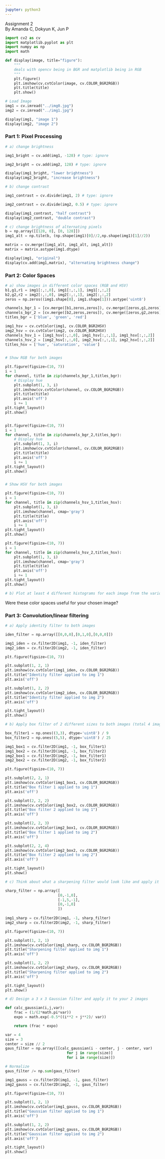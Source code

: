```yaml
---
jupyter: python3
---
```


Assignment 2  
By Amanda C, Dokyun K, Jun P

```python
import cv2 as cv
import matplotlib.pyplot as plt
import numpy as np
import math

def display(image, title="figure"):
    """
    deals with opencv being in BGR and matplotlib being in RGB
    """
    plt.figure()
    plt.imshow(cv.cvtColor(image, cv.COLOR_BGR2RGB))
    plt.title(title)
    plt.show()
```

```python
# Load Image
img1 = cv.imread("../img0.jpg")
img2 = cv.imread("../img1.jpg")

display(img1, "image 1")
display(img2, "image 2")
```

### Part 1: Pixel Processing

```python
# a) change brightness

img1_bright = cv.add(img1, -128) # type: ignore

img2_bright = cv.add(img2, 128) # type: ignore

display(img1_bright, "lower brightness")
display(img2_bright, "increase brightness")

# b) change contrast

img1_contrast = cv.divide(img1, 2) # type: ignore

img2_contrast = cv.divide(img2, 0.5) # type: ignore

display(img1_contrast, "half contrast")
display(img2_contrast, "double contrast")

# c) change brightness of alternating pixels
b = np.array([[128, 0], [0, 128]])
img1_alt = np.tile(b, (np.shape(img1)[0]//2,np.shape(img1)[1]//2))

matrix = cv.merge([img1_alt, img1_alt, img1_alt])
matrix = matrix.astype(img1.dtype)

display(img1, "original")
display(cv.add(img1,matrix), "alternating brightness change")
```

### Part 2: Color Spaces

```python
# a) show images in different color spaces (RGB and HSV)
b1,g1,r1 = img1[:,:,0], img1[:,:,1], img1[:,:,2]
b2,g2,r2 = img2[:,:,0], img2[:,:,1], img2[:,:,2]
zeros = np.zeros((img1.shape[0], img1.shape[1])).astype('uint8')

channels_bgr_1 = [cv.merge([b1,zeros,zeros]), cv.merge([zeros,g1,zeros]), cv.merge([zeros,zeros,r1])]
channels_bgr_2 = [cv.merge([b2,zeros,zeros]), cv.merge([zeros,g2,zeros]), cv.merge([zeros,zeros,r2])]
titles_bgr = ['blue', 'green', 'red']

img1_hsv = cv.cvtColor(img1, cv.COLOR_BGR2HSV)
img2_hsv = cv.cvtColor(img2, cv.COLOR_BGR2HSV)
channels_hsv_1 = [img1_hsv[:,:,0], img1_hsv[:,:,1], img1_hsv[:,:,2]]
channels_hsv_2 = [img2_hsv[:,:,0], img2_hsv[:,:,1], img2_hsv[:,:,2]]
titles_hsv = ['hue', 'saturation', 'value']

    
# Show RGB for both images

plt.figure(figsize=(10, 7))
i = 1
for channel, title in zip(channels_bgr_1,titles_bgr):
    # Display hue
    plt.subplot(1, 3, i)
    plt.imshow(cv.cvtColor(channel, cv.COLOR_BGR2RGB))
    plt.title(title)
    plt.axis('off')
    i += 1
plt.tight_layout()
plt.show()


plt.figure(figsize=(10, 7))
i = 1
for channel, title in zip(channels_bgr_2,titles_bgr):
    # Display hue
    plt.subplot(1, 3, i)
    plt.imshow(cv.cvtColor(channel, cv.COLOR_BGR2RGB))
    plt.title(title)
    plt.axis('off')
    i += 1
plt.tight_layout()
plt.show()


# Show HSV for both images

plt.figure(figsize=(10, 7))
i = 1
for channel, title in zip(channels_hsv_1,titles_hsv):
    plt.subplot(1, 3, i)
    plt.imshow(channel, cmap='gray')
    plt.title(title)
    plt.axis('off')
    i += 1
plt.tight_layout()
plt.show()

plt.figure(figsize=(10, 7))
i = 1
for channel, title in zip(channels_hsv_2,titles_hsv):
    plt.subplot(1, 3, i)
    plt.imshow(channel, cmap='gray')
    plt.title(title)
    plt.axis('off')
    i += 1
plt.tight_layout()
plt.show()
```

```python
# b) Plot at least 4 different histograms for each image from the various color spaces

```

Were these color spaces useful for your chosen image?

### Part 3: Convolution/linear filtering

```python
# a) Apply identity filter to both images

iden_filter = np.array([[0,0,0],[0,1,0],[0,0,0]])

img1_iden = cv.filter2D(img1, -1, iden_filter)
img2_iden = cv.filter2D(img2, -1, iden_filter)

plt.figure(figsize=(10, 7))

plt.subplot(1, 2, 1)
plt.imshow(cv.cvtColor(img1_iden, cv.COLOR_BGR2RGB))
plt.title("Identity filter applied to img 1")
plt.axis('off')

plt.subplot(1, 2, 2)
plt.imshow(cv.cvtColor(img2_iden, cv.COLOR_BGR2RGB))
plt.title("Identity filter applied to img 2")
plt.axis('off')

plt.tight_layout()
plt.show()
```

```python
# b) Apply box filter of 2 different sizes to both images (total 4 images)

box_filter1 = np.ones((3,3), dtype='uint8') / 9
box_filter2 = np.ones((5,5), dtype='uint8') / 25

img1_box1 = cv.filter2D(img1, -1, box_filter1)
img1_box2 = cv.filter2D(img1, -1, box_filter2)
img2_box1 = cv.filter2D(img2, -1, box_filter1)
img2_box2 = cv.filter2D(img2, -1, box_filter2)

plt.figure(figsize=(10, 7))

plt.subplot(2, 2, 1)
plt.imshow(cv.cvtColor(img1_box1, cv.COLOR_BGR2RGB))
plt.title("Box filter 1 applied to img 1")
plt.axis('off')

plt.subplot(2, 2, 2)
plt.imshow(cv.cvtColor(img1_box2, cv.COLOR_BGR2RGB))
plt.title("Box filter 2 applied to img 1")
plt.axis('off')

plt.subplot(2, 2, 3)
plt.imshow(cv.cvtColor(img2_box1, cv.COLOR_BGR2RGB))
plt.title("Box filter 1 applied to img 2")
plt.axis('off')

plt.subplot(2, 2, 4)
plt.imshow(cv.cvtColor(img2_box2, cv.COLOR_BGR2RGB))
plt.title("Box filter 2 applied to img 2")
plt.axis('off')

plt.tight_layout()
plt.show()
```

```python
# c) Think about what a sharpening filter would look like and apply it to your 2 images

sharp_filter = np.array([
                        [0,-1,0],
                        [-1,5,-1],
                        [0,-1,0]
                        ])
    
img1_sharp = cv.filter2D(img1, -1, sharp_filter)
img2_sharp = cv.filter2D(img2, -1, sharp_filter)

plt.figure(figsize=(10, 7))

plt.subplot(1, 2, 1)
plt.imshow(cv.cvtColor(img1_sharp, cv.COLOR_BGR2RGB))
plt.title("Sharpening filter applied to img 1")
plt.axis('off')

plt.subplot(1, 2, 2)
plt.imshow(cv.cvtColor(img2_sharp, cv.COLOR_BGR2RGB))
plt.title("Sharpening filter applied to img 2")
plt.axis('off')

plt.tight_layout()
plt.show()
```

```python
# d) Design a 3 x 3 Gaussian filter and apply it to your 2 images

def calc_gaussian(i,j,var):
    frac = (1/(2*math.pi*var))
    expo = math.exp(-0.5*((i**2 + j**2)/ var))

    return (frac * expo)

var = 4
size = 3
center = size // 2
gaus_filter = np.array([[calc_gaussian(i - center, j - center, var) 
                            for j in range(size)] 
                            for i in range(size)])

# Normalize
gaus_filter /= np.sum(gaus_filter)

img1_gauss = cv.filter2D(img1, -1, gaus_filter)
img2_gauss = cv.filter2D(img2, -1, gaus_filter)

plt.figure(figsize=(10, 7))

plt.subplot(1, 2, 1)
plt.imshow(cv.cvtColor(img1_gauss, cv.COLOR_BGR2RGB))
plt.title("Gaussian filter applied to img 1")
plt.axis('off')

plt.subplot(1, 2, 2)
plt.imshow(cv.cvtColor(img2_gauss, cv.COLOR_BGR2RGB))
plt.title("Gaussian filter applied to img 2")
plt.axis('off')

plt.tight_layout()
plt.show()
```

